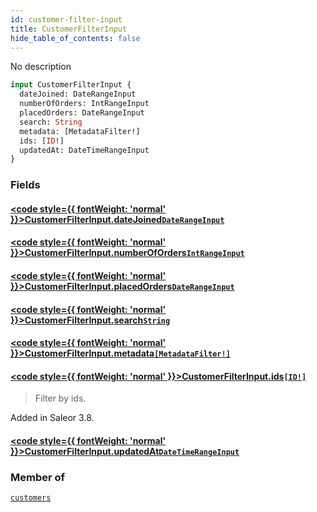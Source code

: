 ```yaml
---
id: customer-filter-input
title: CustomerFilterInput
hide_table_of_contents: false
---
```








No description

```graphql
input CustomerFilterInput {
  dateJoined: DateRangeInput
  numberOfOrders: IntRangeInput
  placedOrders: DateRangeInput
  search: String
  metadata: [MetadataFilter!]
  ids: [ID!]
  updatedAt: DateTimeRangeInput
}
```


### Fields

#### [<code style={{ fontWeight: 'normal' }}>CustomerFilterInput.<b>dateJoined</b></code>](#)<Bullet />[`DateRangeInput`](../../../developer/api-reference/inputs/date-range-input) <Badge class="secondary" text="input"/>
> 
> 

#### [<code style={{ fontWeight: 'normal' }}>CustomerFilterInput.<b>numberOfOrders</b></code>](#)<Bullet />[`IntRangeInput`](../../../developer/api-reference/inputs/int-range-input) <Badge class="secondary" text="input"/>
> 
> 

#### [<code style={{ fontWeight: 'normal' }}>CustomerFilterInput.<b>placedOrders</b></code>](#)<Bullet />[`DateRangeInput`](../../../developer/api-reference/inputs/date-range-input) <Badge class="secondary" text="input"/>
> 
> 

#### [<code style={{ fontWeight: 'normal' }}>CustomerFilterInput.<b>search</b></code>](#)<Bullet />[`String`](../../../developer/api-reference/scalars/string) <Badge class="secondary" text="scalar"/>
> 
> 

#### [<code style={{ fontWeight: 'normal' }}>CustomerFilterInput.<b>metadata</b></code>](#)<Bullet />[`[MetadataFilter!]`](../../../developer/api-reference/inputs/metadata-filter) <Badge class="secondary" text="list"/> <Badge class="secondary" text="input"/>
> 
> 

#### [<code style={{ fontWeight: 'normal' }}>CustomerFilterInput.<b>ids</b></code>](#)<Bullet />[`[ID!]`](../../../developer/api-reference/scalars/id) <Badge class="secondary" text="list"/> <Badge class="secondary" text="scalar"/>
> Filter by ids. 

Added in Saleor 3.8.
> 

#### [<code style={{ fontWeight: 'normal' }}>CustomerFilterInput.<b>updatedAt</b></code>](#)<Bullet />[`DateTimeRangeInput`](../../../developer/api-reference/inputs/date-time-range-input) <Badge class="secondary" text="input"/>
> 
> 



### Member of

[`customers`](../../../developer/api-reference/queries/customers)  <Badge class="secondary" text="query"/>



